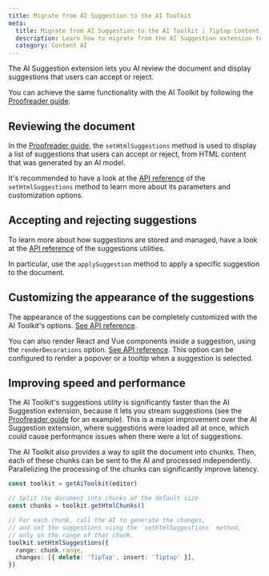 ```yaml
---
title: Migrate from AI Suggestion to the AI Toolkit
meta:
  title: Migrate from AI Suggestion to the AI Toolkit | Tiptap Content AI
  description: Learn how to migrate from the AI Suggestion extension to the AI Toolkit.
  category: Content AI
---
```


The AI Suggestion extension lets you AI review the document and display suggestions that users can accept or reject.

You can achieve the same functionality with the AI Toolkit by following the [Proofreader guide](/content-ai/capabilities/ai-toolkit/advanced-guides/proofreader).

## Reviewing the document

In the [Proofreader guide](/content-ai/capabilities/ai-toolkit/advanced-guides/proofreader), the `setHtmlSuggestions` method is used to display a list of suggestions that users can accept or reject, from HTML content that was generated by an AI model.

It's recommended to have a look at the [API reference](/content-ai/capabilities/ai-toolkit/primitives/display-suggestions#sethtmlsuggestions) of the `setHtmlSuggestions` method to learn more about its parameters and customization options.

## Accepting and rejecting suggestions

To learn more about how suggestions are stored and managed, have a look at the [API reference](/content-ai/capabilities/ai-toolkit/primitives/display-suggestions) of the suggestions utilities.

In particular, use the `applySuggestion` method to apply a specific suggestion to the document.

## Customizing the appearance of the suggestions

The appearance of the suggestions can be completely customized with the AI Toolkit's options. [See API reference](/content-ai/capabilities/ai-toolkit/primitives/display-suggestions#styling-suggestions).

You can also render React and Vue components inside a suggestion, using the `renderDecorations` option. [See API reference](/content-ai/capabilities/ai-toolkit/primitives/display-suggestions#render-react-components-inside-a-suggestion). This option can be configured to render a popover or a tooltip when a suggestion is selected.

## Improving speed and performance

The AI Toolkit's suggestions utility is significantly faster than the AI Suggestion extension, because it lets you stream suggestions (see the [Proofreader guide](/content-ai/capabilities/ai-toolkit/advanced-guides/proofreader) for an example). This is a major improvement over the AI Suggestion extension, where suggestions were loaded all at once, which could cause performance issues when there were a lot of suggestions.

The AI Toolkit also provides a way to split the document into chunks. Then, each of these chunks can be sent to the AI and processed independently. Parallelizing the processing of the chunks can significantly improve latency.

```ts
const toolkit = getAiToolkit(editor)

// Split the document into chunks of the default size
const chunks = toolkit.getHtmlChunks()

// For each chunk, call the AI to generate the changes,
// and set the suggestions using the `setHtmlSuggestions` method,
// only on the range of that chunk.
toolkit.setHtmlSuggestions({
  range: chunk.range,
  changes: [{ delete: 'TipTap', insert: 'Tiptap' }],
})
```